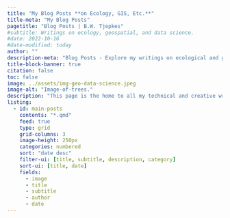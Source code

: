 ```yaml
---
title: "My Blog Posts **on Ecology, GIS, Etc.**"
title-meta: "My Blog Posts"
pagetitle: "Blog Posts | B.W. Tjepkes"
#subtitle: Writings on ecology, geospatial, and data science.
#date: 2022-10-16
#date-modified: today
author: ""
description-meta: "Blog Posts - Explore my writings on ecological and geospatial data science."
title-block-banner: true
citation: false
toc: false
image: ../assets/img-geo-data-science.jpeg
image-alt: "Image-of-trees."
description: "This page is the home to all my technical and creative writings. The technical aspects generally covers some of my adventures whilst learning to become a multi-lingual user in **R, Python, SQL, and beyond**. Some creative works about **nature conservation, ecology, and other topics** are also included here."
listing:
  - id: main-posts
    contents: "*.qmd"
    feed: true
    type: grid
    grid-columns: 3
    image-height: 250px
    categories: numbered
    sort: "date desc"
    filter-ui: [title, subtitle, description, category]
    sort-ui: [title, date]
    fields: 
      - image
      - title
      - subtitle
      - author
      - date
---
```


::: {#main-posts}
:::

